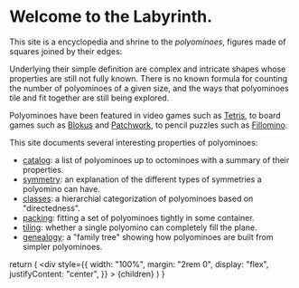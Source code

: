 
# Welcome to the Labyrinth.

This site is a encyclopedia and shrine to the _polyominoes_, figures made of squares joined by their edges:

<Wrapper>
  <MinoList />
</Wrapper>

Underlying their simple definition are complex and intricate shapes whose properties are still not fully known. There is no known formula for counting the number of polyominoes of a given size, and the ways that polyominoes tile and fit together are still being explored.

Polyominoes have been featured in video games such as [Tetris], to board games such as [Blokus] and [Patchwork], to pencil puzzles such as [Fillomino].

This site documents several interesting properties of polyominoes:

- [catalog](/catalog): a list of polyominoes up to octominoes with a summary of their properties.
- [symmetry](/symmetry): an explanation of the different types of symmetries a polyomino can have.
- [classes](/classes): a hierarchial categorization of polyominoes based on "directedness".
- [packing](/packing): fitting a set of polyominoes tightly in some container.
- [tiling](/tiling): whether a single polyomino can completely fill the plane.
- [genealogy](/genealogy): a "family tree" showing how polyominoes are built from simpler polyominoes.

[tetris]: https://en.wikipedia.org/wiki/Tetris
[blokus]: https://boardgamegeek.com/boardgame/2453/blokus
[patchwork]: https://boardgamegeek.com/boardgame/163412/patchwork
[fillomino]: https://www.nikoli.co.jp/en/puzzles/fillomino/

  return (
    <div
      style={{
        width: "100%",
        margin: "2rem 0",
        display: "flex",
        justifyContent: "center",
      }}
    >
      {children}
    </div>
  )
}
